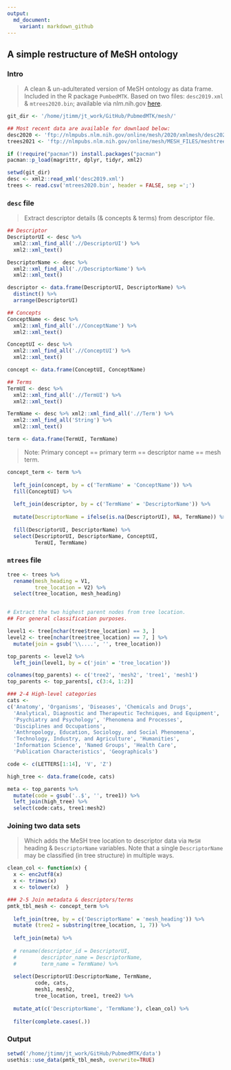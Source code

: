 ```yaml
---
output:
  md_document:
    variant: markdown_github
---
```


## A simple restructure of MeSH ontology


### Intro

> A clean & un-adulterated version of MeSH ontology as data frame.  Included in the R package `PumbedMTK`. Based on two files: `desc2019.xml` & `mtrees2020.bin`; available via nlm.nih.gov [here](https://www.nlm.nih.gov/databases/download/mesh.html).

```r
git_dir <- '/home/jtimm/jt_work/GitHub/PubmedMTK/mesh/'
```


```r
## Most recent data are available for downlaod below:
desc2020 <- 'ftp://nlmpubs.nlm.nih.gov/online/mesh/2020/xmlmesh/desc2020.xml'
trees2021 <- 'ftp://nlmpubs.nlm.nih.gov/online/mesh/MESH_FILES/meshtrees/mtrees2021.bin'
```


```r
if (!require("pacman")) install.packages("pacman")
pacman::p_load(magrittr, dplyr, tidyr, xml2)

setwd(git_dir)
desc <- xml2::read_xml('desc2019.xml')
trees <- read.csv('mtrees2020.bin', header = FALSE, sep =';')
```



### `desc` file

> Extract descriptor details (& concepts & terms) from descriptor file.

```r
## Descriptor
DescriptorUI <- desc %>% 
  xml2::xml_find_all('.//DescriptorUI') %>% 
  xml2::xml_text()

DescriptorName <- desc %>% 
  xml2::xml_find_all('.//DescriptorName') %>%  
  xml2::xml_text() 

descriptor <- data.frame(DescriptorUI, DescriptorName) %>%
  distinct() %>% 
  arrange(DescriptorUI)

## Concepts
ConceptName <- desc %>% 
  xml2::xml_find_all('.//ConceptName') %>%  
  xml2::xml_text()

ConceptUI <- desc %>% 
  xml2::xml_find_all('.//ConceptUI') %>%  
  xml2::xml_text()

concept <- data.frame(ConceptUI, ConceptName)

## Terms
TermUI <- desc %>% 
  xml2::xml_find_all('.//TermUI') %>%  
  xml2::xml_text() 

TermName <- desc %>% xml2::xml_find_all('.//Term') %>%  
  xml2::xml_find_all('String') %>%
  xml2::xml_text()

term <- data.frame(TermUI, TermName) 
```



> Note: Primary concept == primary term == descriptor name == mesh term.  

```r
concept_term <- term %>%
  
  left_join(concept, by = c('TermName' = 'ConceptName')) %>%
  fill(ConceptUI) %>%
  
  left_join(descriptor, by = c('TermName' = 'DescriptorName')) %>%
  
  mutate(DescriptorName = ifelse(is.na(DescriptorUI), NA, TermName)) %>%
  
  fill(DescriptorUI, DescriptorName) %>%
  select(DescriptorUI, DescriptorName, ConceptUI,
         TermUI, TermName)
```



### `mtrees` file

```r
tree <- trees %>%
  rename(mesh_heading = V1,
         tree_location = V2) %>%
  select(tree_location, mesh_heading)


# Extract the two highest parent nodes from tree location.  
## For general classification purposes.  

level1 <- tree[nchar(tree$tree_location) == 3, ]
level2 <- tree[nchar(tree$tree_location) == 7, ] %>%
  mutate(join = gsub('\\....', '', tree_location))

top_parents <- level2 %>%
  left_join(level1, by = c('join' = 'tree_location'))

colnames(top_parents) <- c('tree2', 'mesh2', 'tree1', 'mesh1')
top_parents <- top_parents[, c(3:4, 1:2)]
```



```r
### 2-4 High-level categories
cats <- 
c('Anatomy', 'Organisms', 'Diseases', 'Chemicals and Drugs',
  'Analytical, Diagnostic and Therapeutic Techniques, and Equipment', 
  'Psychiatry and Psychology', 'Phenomena and Processes', 
  'Disciplines and Occupations', 
  'Anthropology, Education, Sociology, and Social Phenomena', 
  'Technology, Industry, and Agriculture', 'Humanities', 
  'Information Science', 'Named Groups', 'Health Care',
  'Publication Characteristics', 'Geographicals')

code <- c(LETTERS[1:14], 'V', 'Z')

high_tree <- data.frame(code, cats)

meta <- top_parents %>%
  mutate(code = gsub('..$', '', tree1)) %>%
  left_join(high_tree) %>%
  select(code:cats, tree1:mesh2)
```




### Joining two data sets

> Which adds the MeSH tree location to descriptor data via `MeSH` heading & `DescriptorName` variables.  Note that a single `DescriptorName` may be classified (in tree structure) in multiple ways.  

```r
clean_col <- function(x) {
  x <- enc2utf8(x)
  x <- trimws(x)
  x <- tolower(x)  }

### 2-5 Join metadata & descriptors/terms
pmtk_tbl_mesh <- concept_term %>%
  
  left_join(tree, by = c('DescriptorName' = 'mesh_heading')) %>%
  mutate (tree2 = substring(tree_location, 1, 7)) %>%
  
  left_join(meta) %>%
  
  # rename(descriptor_id = DescriptorUI,
  #        descriptor_name = DescriptorName,
  #        term_name = TermName) %>%
 
  select(DescriptorUI:DescriptorName, TermName, 
         code, cats,
         mesh1, mesh2,
         tree_location, tree1, tree2) %>%
  
  mutate_at(c('DescriptorName', 'TermName'), clean_col) %>%
  
  filter(complete.cases(.))
```



### Output

```r
setwd('/home/jtimm/jt_work/GitHub/PubmedMTK/data')
usethis::use_data(pmtk_tbl_mesh, overwrite=TRUE)
```





